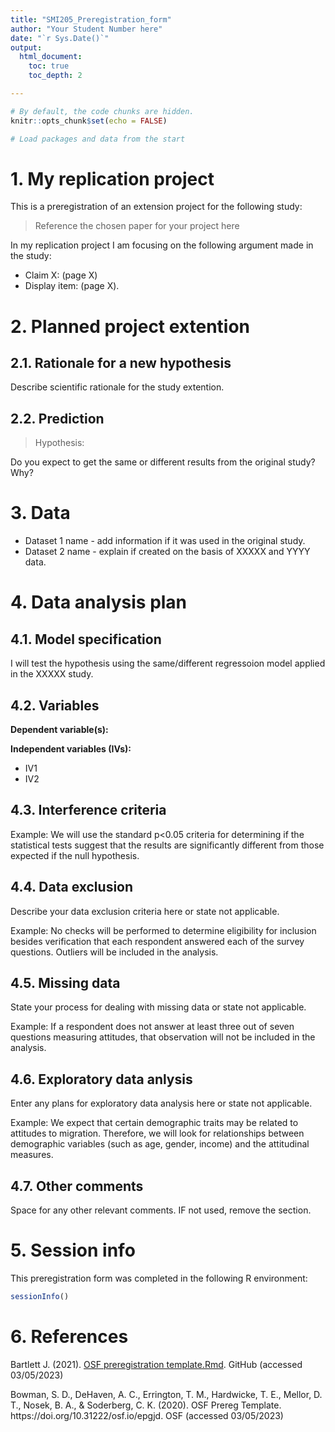```yaml
---
title: "SMI205_Preregistration_form"
author: "Your Student Number here"
date: "`r Sys.Date()`"
output: 
  html_document:
    toc: true
    toc_depth: 2

---
```


```r
# By default, the code chunks are hidden. 
knitr::opts_chunk$set(echo = FALSE)
```

```r
# Load packages and data from the start
```

<!-- 
The text surrounded by these arrows is for your information and is hidden when the final document is knitted.
-->

# 1. My replication project

<!-- 
Introduce the paper you have chosen for the replication project. Please add a  hyperlink in the doi number of the article. This is fine if you just copy this information from Assessment 1.
-->

This is a preregistration of an extension project for the following study:

> Reference the chosen paper for your project here

In my replication project I am focusing on the following argument made in the study:

- Claim X: (page X)
- Display item: (page X).

# 2. Planned project extention

## 2.1. Rationale for a new hypothesis

<!--
Present a new claim which you would like to test by extending the analysis of Claim X you decided to focus on in your replication project. Explain how your analysis extents the original study and, more broadly, how it contributes to the body of literature on the topic.
Remember, make your counter-argument scientific by referring to evidence, like past research or other data. 
-->

Describe scientific rationale for the study extention. 

## 2.2. Prediction

<!--
Write your new argument in a form of a hypothesis. 
Neatly summarise what results you are expecting to get and whether you expect them to be similar or different from the original study, and why.
-->


> Hypothesis: 

Do you expect to get the same or  different results from the original study? Why?

# 3. Data

<!--
List all data sources you will use and describe whether the same data was used in the original study.
If you constructed any new datasets on a basis of multiple secondary data, carefully describe the process and additional data sources.
-->

- Dataset 1 name - add information if it was used in the original study.
- Dataset 2 name - explain if created on the basis of XXXXX and YYYY data. 

# 4. Data analysis plan

## 4.1. Model specification

<!--
Explain what methods of data analysis you will use to answer your hypothesis. This is likely to be a regression model, so explain what kind of regression it is and why.
Briefly explain how your model specification differs from the one used for Claim X.
-->

I will test the hypothesis using the same/different regressoion model applied in the XXXXX study.

## 4.2. Variables

<!--
Describe all variables that you will use in your data analysis. Explain how they were measured and whether they were manipulated in any way. 
-->

__Dependent variable(s):__

__Independent variables (IVs):__

- IV1
- IV2

## 4.3. Interference criteria

<!--
What criteria will you use to make inferences? These could be P-values, confidence intervals, and effect sizes.
-->

Example: We will use the standard p<0.05 criteria for determining if the statistical tests suggest that the results are significantly different from those expected if the null hypothesis. 

## 4.4. Data exclusion

<!-- 
How will you determine what data or observations, if any, to exclude from your analyses? How will outliers be handled? Will you use any check to determine it?
-->

Describe your data exclusion criteria here or state not applicable.

Example: No checks will be performed to determine eligibility for inclusion besides verification that each respondent answered each of the survey questions. Outliers will be included in the analysis. 

## 4.5. Missing data

<!-- 
How will you deal with incomplete or missing data?
Remember that if the final analysis does not follow the specified plan, any deviations must be either strongly justified or included as a separate, exploratory analysis. 
--> 

State your process for dealing with missing data or state not applicable.

Example: If a respondent does not answer at least three out of seven questions measuring attitudes, that observation will not be included in the analysis.

## 4.6. Exploratory data anlysis

<!-- 
If you plan to explore your data to look for unexpected differences or relationships, please describe those tests here. 
An exploratory test is any test where a prediction is not made up front, or there are multiple possible tests that you are going to use. A statistically significant finding in an exploratory test is a great way to form a new confirmatory hypothesis. 
-->

Enter any plans for exploratory data analysis here or state not applicable.

Example: We expect that certain demographic traits may be related to attitudes to migration. Therefore, we will look for relationships between demographic variables (such as age, gender, income) and the attitudinal measures.

## 4.7. Other comments

Space for any other relevant comments. IF not used, remove the section.

# 5. Session info

This preregistration form was completed in the following R environment:

```r
sessionInfo()
```

# 6. References

<!--
Add a list of referenced sources here, so datasets and literature.
-->

Bartlett J. (2021). [OSF preregistration template.Rmd ](https://github.com/BartlettJE/BartlettJE.github.io/blob/master/RMarkdown-scripts/OSF%20preregistration%20template.Rmd). GitHub (accessed 03/05/2023)

Bowman, S. D., DeHaven, A. C., Errington, T. M., Hardwicke, T. E., Mellor, D. T., Nosek, B. A., & Soderberg, C. K. (2020). OSF Prereg Template. https://doi.org/10.31222/osf.io/epgjd. OSF (accessed 03/05/2023)
